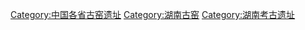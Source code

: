 [[Category:中国各省古窑遗址|Category:中国各省古窑遗址]]
[[Category:湖南古窑|Category:湖南古窑]]
[[Category:湖南考古遗址|Category:湖南考古遗址]]